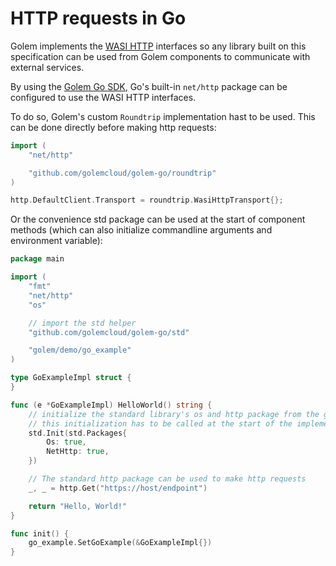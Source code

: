 # HTTP requests in Go

Golem implements the [WASI HTTP](https://github.com/WebAssembly/wasi-http) interfaces so any library built on this specification can be used from Golem components to communicate with external services.

By using the [Golem Go SDK](/docs/go-language-guide/golem-go-sdk), Go's built-in `net/http` package can be configured to use the WASI HTTP interfaces.

To do so, Golem's custom `Roundtrip` implementation hast to be used.
This can be done directly before making http requests:

```go
import (
	"net/http"

	"github.com/golemcloud/golem-go/roundtrip"
)

http.DefaultClient.Transport = roundtrip.WasiHttpTransport{};
```

Or the convenience std package can be used at the start of component methods (which can also initialize commandline arguments and environment variable):

```go
package main

import (
	"fmt"
	"net/http"
	"os"

	// import the std helper
	"github.com/golemcloud/golem-go/std"

	"golem/demo/go_example"
)

type GoExampleImpl struct {
}

func (e *GoExampleImpl) HelloWorld() string {
    // initialize the standard library's os and http package from the golem environment
	// this initialization has to be called at the start of the implementation methods
	std.Init(std.Packages{
		Os: true,
		NetHttp: true,
	})

	// The standard http package can be used to make http requests
	_, _ = http.Get("https://host/endpoint")

	return "Hello, World!"
}

func init() {
	go_example.SetGoExample(&GoExampleImpl{})
}
```
